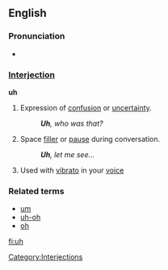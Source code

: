 ==English==

===Pronunciation===
*{{audio|en-us-uh.ogg|Audio (US)}}

===[[Interjection]]===
'''uh'''

# Expression of [[confusion]] or [[uncertainty]].
#: '''''Uh''', who was that?''
# Space [[filler]] or [[pause]] during conversation.
#: '''''Uh''', let me see...''
# Used with [[vibrato]] in your [[voice]]

===Related terms===
*[[um]]
*[[uh-oh]]
*[[oh]]

[[Category:Interjections]]

[[fi:uh]]